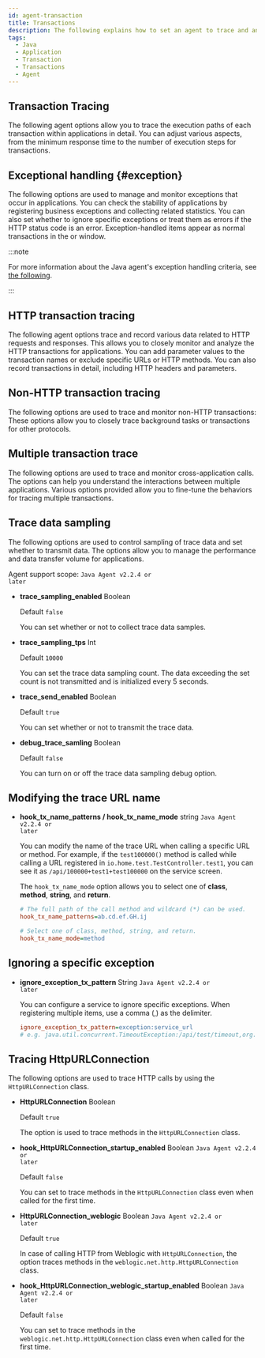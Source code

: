 ```yaml
---
id: agent-transaction
title: Transactions
description: The following explains how to set an agent to trace and analyze performance data for each transaction within Java applications. It evaluates the application performance by tracing transaction requests, response time, and resource usage.
tags:
  - Java
  - Application
  - Transaction
  - Transactions
  - Agent
---
```



<Transaction />

## Transaction Tracing

The following agent options allow you to trace the execution paths of each transaction within applications in detail. You can adjust various aspects, from the minimum response time to the number of execution steps for transactions.


<Transactionprofilingcommon />


<Javatransactionprofiling />

## Exceptional handling {#exception}

The following options are used to manage and monitor exceptions that occur in applications. You can check the stability of applications by registering business exceptions and collecting related statistics. You can also set whether to ignore specific exceptions or treat them as errors if the HTTP status code is an error. Exception-handled items appear as normal transactions in the <Cmdname sid="side_hitmap" className="uitext" /> or <Cmdname sid="TTL06209" className="uitext" /> window.

:::note

For more information about the Java agent's exception handling criteria, see [the following](trs-view#java-agent-exception).

:::


<JavaException />

## HTTP transaction tracing

The following agent options trace and record various data related to HTTP requests and responses. This allows you to closely monitor and analyze the HTTP transactions for applications. You can add parameter values ​​to the transaction names or exclude specific URLs or HTTP methods. You can also record transactions in detail, including HTTP headers and parameters.


<Transactiontracecommon />


<Transactionprofilehttp />


<Javahttptransaction />

## Non-HTTP transaction tracing

The following options are used to trace and monitor non-HTTP transactions: These options allow you to closely trace background tasks or transactions for other protocols.


<Javanonhttptransaction />

## Multiple transaction trace

The following options are used to trace and monitor cross-application calls. The options can help you understand the interactions between multiple applications. Various options provided allow you to fine-tune the behaviors for tracing multiple transactions.


<Javatracetransaction />

## Trace data sampling

The following options are used to control sampling of trace data and set whether to transmit data. The options allow you to manage the performance and data transfer volume for applications.

Agent support scope: <code class="my">Java Agent v2.2.4 or later</code>

- **trace_sampling_enabled** <span class='api'>Boolean</span>

  Default `false`

  You can set whether or not to collect trace data samples.

- **trace_sampling_tps** <span class='type'>Int</span>

  Default `10000`

  You can set the trace data sampling count. The data exceeding the set count is not transmitted and is initialized every 5 seconds.

- **trace_send_enabled** <span class='api'>Boolean</span>

  Default `true`

  You can set whether or not to transmit the trace data.

- **debug_trace_samling** <span class='api'>Boolean</span>

  Default `false`

  You can turn on or off the trace data sampling debug option.

## Modifying the trace URL name

- **hook_tx_name_patterns / hook_tx_name_mode** <span class='type'>string</span> <code class="my">Java Agent v2.2.4 or later</code>

  You can modify the name of the trace URL when calling a specific URL or method. For example, if the `test100000()` method is called while calling a URL registered in `io.home.test.TestController.test1`, you can see it as `/api/100000+test1+test100000` on the service screen.

  The `hook_tx_name_mode` option allows you to select one of **class**, **method**, **string**, and **return**.

  ```ini title="whatap.conf"
  # The full path of the call method and wildcard (*) can be used.
  hook_tx_name_patterns=ab.cd.ef.GH.ij

  # Select one of class, method, string, and return.
  hook_tx_name_mode=method
  ```

## Ignoring a specific exception

- **ignore_exception_tx_pattern** <span class='type'>String</span> <code class="my">Java Agent v2.2.4 or later</code>

  You can configure a service to ignore specific exceptions. When registering multiple items, use a comma (,) as the delimiter.

  ```ini title="whatap.conf"
  ignore_exception_tx_pattern=exception:service_url
  # e.g. java.util.concurrent.TimeoutException:/api/test/timeout,org.springframework.web.util.NestedServletException:/api/posts/test/cexception
  ```

## Tracing HttpURLConnection

The following options are used to trace HTTP calls by using the `HttpURLConnection` class.

- **HttpURLConnection** <span class='type'>Boolean</span>

  Default `true`

  The option is used to trace methods in the `HttpURLConnection` class.

- **hook_HttpURLConnection_startup_enabled** <span class='type'>Boolean</span> <code class="my">Java Agent v2.2.4 or later</code>

  Default `false`

  You can set to trace methods in the `HttpURLConnection` class even when called for the first time.

- **HttpURLConnection_weblogic** <span class='type'>Boolean</span> <code class="my">Java Agent v2.2.4 or later</code>

  Default `true`

  In case of calling HTTP from Weblogic with `HttpURLConnection`, the option traces methods in the `weblogic.net.http.HttpURLConnection` class.

- **hook_HttpURLConnection_weblogic_startup_enabled** <span class='type'>Boolean</span> <code class="my">Java Agent v2.2.4 or later</code>

  Default `false`

  You can set to trace methods in the `weblogic.net.http.HttpURLConnection` class even when called for the first time.
